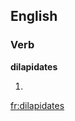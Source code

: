 
==English==

===Verb===
'''dilapidates'''

# {{third-person singular of|[[dilapidate]]}}

[[fr:dilapidates]]